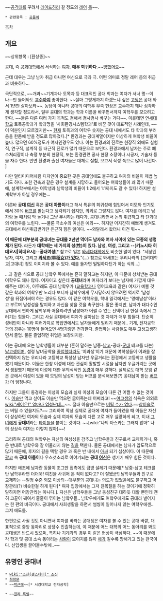 ~~[[공격대]]를 꾸려서 [[레이드]]하러 갈 정도의 [[레어]] [[몹]]~~.
 * 관련항목 : [[공돌이]]
[[목차]]
== 개요 ==
~~상위항목 : [환상종]~~

공대, 즉 [[공과대학]]에서 서식하는 [[여자]]. '''매우 희귀하다'''.~~[[망했어요]]~~

근데 대우는 그냥 남자 취급 아니면 여신으로 극과 극. 어떤 의미로 정말 레어 몹의 취급과 비슷하다... 

극단적으로, ~~개과~~기계과나 토목과 등 대표적인 공대 학과는 여자가 서너 명--이나--만 들어와도 '''[[교수]]까지''' 좋아한다. ~~설마 그렇게까지 하겠느냐 싶은 [[고딩]]은 공대 와서 1년만 살아보라~~. 농담이 아니라 공대의 여학우 부족 현상은 교수까지 꽤나 심각하게 생각할 정도라서, 일부 공대의 학과는 학과 이름을 바꾸면서까지 여학우를 모으려고 한다. ~~물론 다른 여러 가지 목적도 겸해서 겸사겸사 바꾸는 거다~~. 이를테면 [[연세대학교]] 토목공학과가 학과명을 '사회환경시스템학과'로 바꾼 것이 대표적인 사례인데, ~~이 덕분인지 모르겠지만~~ [[현재]] 토목과의 여학우 숫자는 공대 내에서도 타 학과의 부러움을 한몸에 받을 정도로 많아졌다.[* 환경과는 공대계열이지만 이상하게 여학생 비율이 높다. 많으면 60%정도가 여자인경우도 있다. 이는 환경과의 진로는 현장직 외에도 실험직, 연구직, 설계직 등 내근직 진로가 많기 때문으로 보인다. 환경과에서 남자는 주로 폐수처리장이나 측정 부분의 현장직, 또는 환경관련 공사 현장 소장이나 시공자, 기술자 등을 자주 한다. 반면 환경과 출신 여자들은 대체로 실험, 보고서 작성 쪽으로 많이 나간다. ]

다만 멀티미디어처럼 디자인이 중요한 곳은 공대임에도 불구하고 여자의 비율이 제법 높기도 하다. 또한 건축과 같은 경우 설계를 지망하고 들어오는 여학생들이 꽤 많기 때문에, 설계학부에서는 여학생과 남학생의 비율이 1:2에서 1:1까지도 갈 수 있다! 하지만 설계학부가 아닐 경우에는...

이른바 '''공대 [[여신]]''' 혹은 '''공대 아름이'''라고 해서 특유의 희귀성에 힘입어서 미모와 인기도에서 30% [[버프]]를 받는다고 생각되기 쉽지만, 의외로 그렇지도 않다. 여자를 데리고 남자랑 놀 때처럼 막 놀거나 그냥 무시하는 데다가, 공대녀라면서 논외 취급하고 타 단과대의 여학우를 노린다. ~~물론 극소수의 여신은 예외~~. 하지만 어지간히 예쁘게 생겨도 공대에서 여신취급받기란 은근히 힘든 일이다. ~~와달래서 왔더니 이건 뭐~~...

'''이 때문에 대부분의 공대녀는 공대물 2년만 먹어도 남자와 여자 사이에 있는 모종의 생명체가 된다'''.
라든가
'''대학에는 세 가지의 성(性)이 있다. 남성, 여성, 그리고 --[키노시타 히데요시|히데요시]--공대여성'''[* 참고로 일본 [[와세다대학]]에도 비슷한 말이 있다. "세상엔 남자, 여자, 그리고 '''[http://owaraisuki.egloos.com/4362394 와세죠(早稲女)가 있다.]'''"(...) 참고로 와세죠는 우리나라의 [고려대학교|고대녀] 정도 이미지라 볼 수 있다. 예를 들자면 털털하다던가 하는 식의...]

...과 같은 식으로 공대 남학우 쪽에서는 흔히 말하고는 하지만, 이 때문에 상처받는 공대 여학우도 꽤나 많다. 여자이고 싶은데 '''공대녀'''라며 여자라기 보다는 남자에 가깝게 대우해주는 데다가, 아무래도 공대 남학우가 ([[교육학과]]나 영어교육과 같은) 여자가 예쁠 것 같은 학과의 여학우만 노리다 보니까 남학우에게 무시당하지 않으려면 억지로 '남성성'을 뒤집어써야 하는 경우도 많다. 이 같은 여학우를, 학내 일각에서는 '명예남성'이라고 부르며 남성성을 탈피하고 자신을 찾을 것을 촉구한다. 말은 좋지만, 남자가 대다수인 공대에서 편하게 남학우와 어울리려면 남성화가 어쩔 수 없는 선택이 된 현실 속에서 그러기는 힘들다. 그리고 사실 공대에서 여자가 살아남는 것 자체가 매우 힘들다. 단순히 성비만이 아니라 여러가지로 학업면에서도 남자들에게 밀리기 때문에.. 기계, 전자공학과의 경우는 10명이 들어오면 4명가량은 전과한다. 졸업하는 사람들도 매우 고생고생하면서 졸업. 물론 졸업하면 취업은 보장되지만.

이는 공대에 오는 남학생들이 대부분 (흔히 말하는 남중-[[남고]]-공대-[[군대]] 테크를 타는) [[남고생]]이며, 설령 남녀공학을 [[졸업]]했더라도 '이과생'이기 때문에 여학생들이 이과를 잘 선택하지 않는 우리나라 고등학교 특성상 남자만 우글거리는 환경에서 고등학교 생활을 했기 때문이다. 이들은 한창 이성에 대한 관심이 활발할 시절을 남자만 우글거리는 곳에서 생활했기 때문에 이성에 대한 무의식적인 [[동경]]이 매우 강하다. 실제로도 대학 모임 같은 곳에서 여성이 있을 때 모임의 남성이 받는 버프를 분석해보면(?) 공대남이 받는 [[버프]]가 더 엄청나다.

하지만 그들이 동경하는 이성의 모습과 실제 이성의 모습이 다른 건 어쩔 수 없는 것이다. [[이슬]]만 먹고 싶어도 이슬만 먹으면 굶어죽는데 어쩌라고! ~~[[여고생]]의 식욕은 의외로 [[wiki:"케이온!" 얼마나 엄청난데...]]~~. 절대 이슬만으로는 [[버틸 수가 없다]].~~[[참이슬]]로는 버틸 수 있을지도?~~ 그리하여 막상 실제로 공대에 여자가 들어왔을 때 이들은 자신이 상상하던 여자의 모습과 실제 여자의 모습이 다른 고로 매우 실망하게 되고, 이내 [[그녀]]에게 '''공대녀'''라는 [[타이틀]]을 붙이는 것이다. ~~[wiki:"나의 아스카는 그러지 않아" 나의 상상속 여자는 이렇지 않아]~~!

그리하여 공대의 여학우는 자신의 여성성을 감추고 남학우들과 친구로서 교제하거나, 혹은 반대로 남학우와 잘 어울리지 않는 [[길]]을 택한다. 물론 공대에서는 남자가 압도적으로 많기 때문에, 후자의 길을 택할 경우 과 혹은 반 내에서 [[아싸]] 되기 십상이다. 이 때문에 [[광고]] 속 '''공대 아름이'''나 우스갯소리로 이야기되는 '''공대 [[여신]]'''은 생기기 매우 힘든 것이다.

하지만 애초에 남자란 동물이 조그만 접촉에도 금방 설레기 때문에[* 남중-남고 테크를 탄 남학우라면 더더욱! 여친을 사귀어 본 적이 없다고? 더 잘됐군!] 남학우들과 친구로 교제하는 --일정 수준 외모 이상의--대부분의 공대녀는 의도가 없었음에도 불구하고 어장관리(?) 비슷한걸 하게 된다[* 여자 입장에서는 그저 친목질을 하는 것이기에 정확히 말하자면 어장관리는 아니다.]. 자신은 남학우들을 그냥 동성친구 대하듯 대할 뿐인데 괜히 코끝이 꿰여서 줄줄이 엮이는 남학우들.. 남학우에게도 여학우에게도 공대라 벌어지는 한 편의 비극이다. 공대에서 사회생활을 하면서 썸씽이 일어나지 않는 여학우에겐.. 그저 애도를.

한편으로 사귈 것도 아니면서 여자를 바라는 공대생은 여자를 볼 수 있는 공대 바깥, 대표적으로 중앙 동아리로 상당수 진출하는데, 이 때문에 어느 대학의 어느 동아리를 봐도 공대생은 반드시 있으며, 특히나 기계과의 경우 이 같은 현상이 극심하다. ~~이 때문에 각 학과 및 공대 소속 동아리는 [[사람]]이 모이지를 않아 [[해]]가 갈수록 망해가고 있는 판국이다. 신입생을 끌어올수밖에..~~

== 유명인 공대녀 ==
 * [[wiki:"소진(걸스데이)" 소진]]
 * [[최정문]]
 * ~~[[박근혜]]~~[* 서강대학교 전자공학]

 * ~~[[윈리 록벨]]~~
